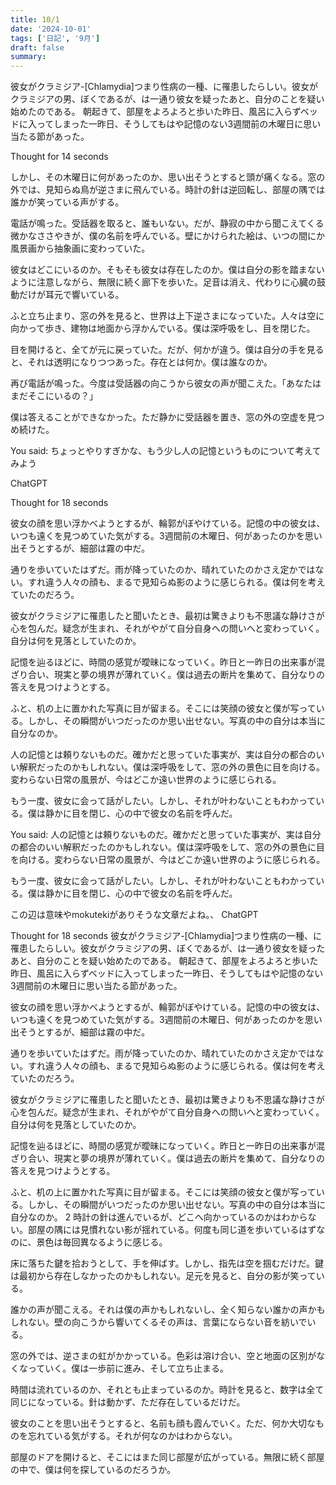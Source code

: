 ```yaml
---
title: 10/1
date: '2024-10-01'
tags: ['日記', '9月']
draft: false
summary: 
---
```

彼女がクラミジア-[Chlamydia]つまり性病の一種、に罹患したらしい。彼女がクラミジアの男、ぼくであるが、は一通り彼女を疑ったあと、自分のことを疑い始めたのである。
朝起きて、部屋をよろよろと歩いた昨日、風呂に入らずベッドに入ってしまった一昨日、そうしてもはや記憶のない3週間前の木曜日に思い当たる節があった。

Thought for 14 seconds

しかし、その木曜日に何があったのか、思い出そうとすると頭が痛くなる。窓の外では、見知らぬ鳥が逆さまに飛んでいる。時計の針は逆回転し、部屋の隅では誰かが笑っている声がする。

電話が鳴った。受話器を取ると、誰もいない。だが、静寂の中から聞こえてくる微かなささやきが、僕の名前を呼んでいる。壁にかけられた絵は、いつの間にか風景画から抽象画に変わっていた。

彼女はどこにいるのか。そもそも彼女は存在したのか。僕は自分の影を踏まないように注意しながら、無限に続く廊下を歩いた。足音は消え、代わりに心臓の鼓動だけが耳元で響いている。

ふと立ち止まり、窓の外を見ると、世界は上下逆さまになっていた。人々は空に向かって歩き、建物は地面から浮かんでいる。僕は深呼吸をし、目を閉じた。

目を開けると、全てが元に戻っていた。だが、何かが違う。僕は自分の手を見ると、それは透明になりつつあった。存在とは何か。僕は誰なのか。

再び電話が鳴った。今度は受話器の向こうから彼女の声が聞こえた。「あなたはまだそこにいるの？」

僕は答えることができなかった。ただ静かに受話器を置き、窓の外の空虚を見つめ続けた。


You said:
ちょっとやりすぎかな、もう少し人の記憶というものについて考えてみよう

ChatGPT

Thought for 18 seconds

彼女の顔を思い浮かべようとするが、輪郭がぼやけている。記憶の中の彼女は、いつも遠くを見つめていた気がする。3週間前の木曜日、何があったのかを思い出そうとするが、細部は霧の中だ。

通りを歩いていたはずだ。雨が降っていたのか、晴れていたのかさえ定かではない。すれ違う人々の顔も、まるで見知らぬ影のように感じられる。僕は何を考えていたのだろう。

彼女がクラミジアに罹患したと聞いたとき、最初は驚きよりも不思議な静けさが心を包んだ。疑念が生まれ、それがやがて自分自身への問いへと変わっていく。自分は何を見落としていたのか。

記憶を辿るほどに、時間の感覚が曖昧になっていく。昨日と一昨日の出来事が混ざり合い、現実と夢の境界が薄れていく。僕は過去の断片を集めて、自分なりの答えを見つけようとする。

ふと、机の上に置かれた写真に目が留まる。そこには笑顔の彼女と僕が写っている。しかし、その瞬間がいつだったのか思い出せない。写真の中の自分は本当に自分なのか。

人の記憶とは頼りないものだ。確かだと思っていた事実が、実は自分の都合のいい解釈だったのかもしれない。僕は深呼吸をして、窓の外の景色に目を向ける。変わらない日常の風景が、今はどこか遠い世界のように感じられる。

もう一度、彼女に会って話がしたい。しかし、それが叶わないこともわかっている。僕は静かに目を閉じ、心の中で彼女の名前を呼んだ。

You said:
人の記憶とは頼りないものだ。確かだと思っていた事実が、実は自分の都合のいい解釈だったのかもしれない。僕は深呼吸をして、窓の外の景色に目を向ける。変わらない日常の風景が、今はどこか遠い世界のように感じられる。

もう一度、彼女に会って話がしたい。しかし、それが叶わないこともわかっている。僕は静かに目を閉じ、心の中で彼女の名前を呼んだ。

この辺は意味やmokutekiがありそうな文章だよね。、
ChatGPT

Thought for 18 seconds
彼女がクラミジア-[Chlamydia]つまり性病の一種、に罹患したらしい。彼女がクラミジアの男、ぼくであるが、は一通り彼女を疑ったあと、自分のことを疑い始めたのである。
朝起きて、部屋をよろよろと歩いた昨日、風呂に入らずベッドに入ってしまった一昨日、そうしてもはや記憶のない3週間前の木曜日に思い当たる節があった。

彼女の顔を思い浮かべようとするが、輪郭がぼやけている。記憶の中の彼女は、いつも遠くを見つめていた気がする。3週間前の木曜日、何があったのかを思い出そうとするが、細部は霧の中だ。

通りを歩いていたはずだ。雨が降っていたのか、晴れていたのかさえ定かではない。すれ違う人々の顔も、まるで見知らぬ影のように感じられる。僕は何を考えていたのだろう。

彼女がクラミジアに罹患したと聞いたとき、最初は驚きよりも不思議な静けさが心を包んだ。疑念が生まれ、それがやがて自分自身への問いへと変わっていく。自分は何を見落としていたのか。

記憶を辿るほどに、時間の感覚が曖昧になっていく。昨日と一昨日の出来事が混ざり合い、現実と夢の境界が薄れていく。僕は過去の断片を集めて、自分なりの答えを見つけようとする。

ふと、机の上に置かれた写真に目が留まる。そこには笑顔の彼女と僕が写っている。しかし、その瞬間がいつだったのか思い出せない。写真の中の自分は本当に自分なのか。
2
時計の針は進んでいるが、どこへ向かっているのかはわからない。部屋の隅には見慣れない影が揺れている。何度も同じ道を歩いているはずなのに、景色は毎回異なるように感じる。

床に落ちた鍵を拾おうとして、手を伸ばす。しかし、指先は空を掴むだけだ。鍵は最初から存在しなかったのかもしれない。足元を見ると、自分の影が笑っている。

誰かの声が聞こえる。それは僕の声かもしれないし、全く知らない誰かの声かもしれない。壁の向こうから響いてくるその声は、言葉にならない音を紡いでいる。

窓の外では、逆さまの虹がかかっている。色彩は溶け合い、空と地面の区別がなくなっていく。僕は一歩前に進み、そして立ち止まる。

時間は流れているのか、それとも止まっているのか。時計を見ると、数字は全て同じになっている。針は動かず、ただ存在しているだけだ。

彼女のことを思い出そうとすると、名前も顔も霞んでいく。ただ、何か大切なものを忘れている気がする。それが何なのかはわからない。

部屋のドアを開けると、そこにはまた同じ部屋が広がっている。無限に続く部屋の中で、僕は何を探しているのだろうか。